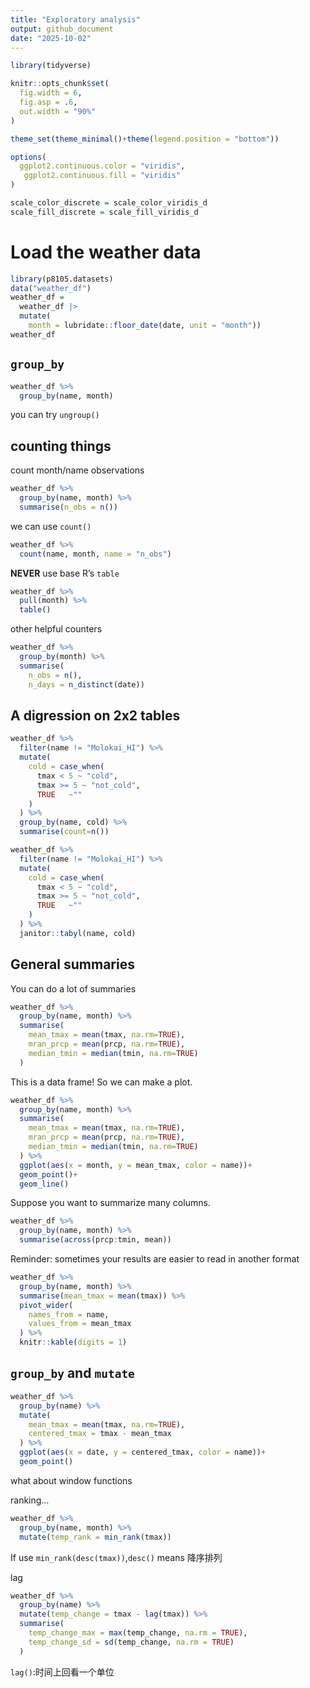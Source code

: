 ```yaml
---
title: "Exploratory analysis"
output: github_document
date: "2025-10-02"
---
```



```r
library(tidyverse)

knitr::opts_chunk$set(
  fig.width = 6,
  fig.asp = .6,
  out.width = "90%"
)

theme_set(theme_minimal()+theme(legend.position = "bottom"))

options(
  ggplot2.continuous.color = "viridis",
   ggplot2.continuous.fill = "viridis"
)

scale_color_discrete = scale_color_viridis_d
scale_fill_discrete = scale_fill_viridis_d
```


# Load the weather data

```r
library(p8105.datasets)
data("weather_df")
weather_df = 
  weather_df |>
  mutate(
    month = lubridate::floor_date(date, unit = "month"))
weather_df
```


## `group_by`

```r
weather_df %>%
  group_by(name, month)
```
you can try `ungroup()`


## counting things

count month/name observations

```r
weather_df %>%
  group_by(name, month) %>%
  summarise(n_obs = n())
```

we can use `count()`

```r
weather_df %>%
  count(name, month, name = "n_obs")
```

**NEVER** use base R's `table`

```r
weather_df %>%
  pull(month) %>%
  table()
```


other helpful counters

```r
weather_df %>%
  group_by(month) %>%
  summarise(
    n_obs = n(),
    n_days = n_distinct(date))
```


## A digression on 2x2 tables

```r
weather_df %>% 
  filter(name != "Molokai_HI") %>%
  mutate(
    cold = case_when(
      tmax < 5 ~ "cold",
      tmax >= 5 ~ "not_cold",
      TRUE   ~""
    )
  ) %>%
  group_by(name, cold) %>%
  summarise(count=n())
```



```r
weather_df %>% 
  filter(name != "Molokai_HI") %>%
  mutate(
    cold = case_when(
      tmax < 5 ~ "cold",
      tmax >= 5 ~ "not_cold",
      TRUE   ~""
    )
  ) %>%
  janitor::tabyl(name, cold)
```


## General summaries

You can do a lot of summaries

```r
weather_df %>%
  group_by(name, month) %>%
  summarise(
    mean_tmax = mean(tmax, na.rm=TRUE),
    mran_prcp = mean(prcp, na.rm=TRUE),
    median_tmin = median(tmin, na.rm=TRUE)
  )
```
 
This is a data frame! So we can make a plot.

```r
weather_df %>%
  group_by(name, month) %>%
  summarise(
    mean_tmax = mean(tmax, na.rm=TRUE),
    mran_prcp = mean(prcp, na.rm=TRUE),
    median_tmin = median(tmin, na.rm=TRUE)
  ) %>%
  ggplot(aes(x = month, y = mean_tmax, color = name))+
  geom_point()+
  geom_line()
```


Suppose you want to summarize many columns.

```r
weather_df %>%
  group_by(name, month) %>%
  summarise(across(prcp:tmin, mean))
```

Reminder: sometimes your results are easier to read in another format

```r
weather_df %>%
  group_by(name, month) %>%
  summarise(mean_tmax = mean(tmax)) %>%
  pivot_wider(
    names_from = name,
    values_from = mean_tmax
  ) %>%
  knitr::kable(digits = 1)
```

## `group_by` and `mutate`

```r
weather_df %>%
  group_by(name) %>%
  mutate(
    mean_tmax = mean(tmax, na.rm=TRUE),
    centered_tmax = tmax - mean_tmax
  ) %>%
  ggplot(aes(x = date, y = centered_tmax, color = name))+
  geom_point()
```  

what about window functions

ranking...

```r
weather_df %>%
  group_by(name, month) %>%
  mutate(temp_rank = min_rank(tmax))
```
If use `min_rank(desc(tmax))`,`desc()` means 降序排列



lag

```r
weather_df %>%
  group_by(name) %>%
  mutate(temp_change = tmax - lag(tmax)) %>%
  summarise(
    temp_change_max = max(temp_change, na.rm = TRUE),
    temp_change_sd = sd(temp_change, na.rm = TRUE)
  )
```
`lag()`:时间上回看一个单位












